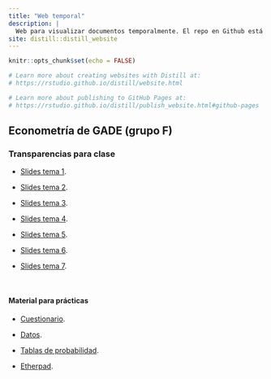```yaml
---
title: "Web temporal"
description: |
  Web para visualizar documentos temporalmente. El repo en Github está [aquí](https://github.com/perezp44/web.temporal).
site: distill::distill_website
---
```


```r
knitr::opts_chunk$set(echo = FALSE)

# Learn more about creating websites with Distill at:
# https://rstudio.github.io/distill/website.html

# Learn more about publishing to GitHub Pages at:
# https://rstudio.github.io/distill/publish_website.html#github-pages

```


##  Econometría de GADE (grupo F)

### Transparencias para clase

- [Slides tema 1](./econometria_gadedret/slides_tema_1.html){target="_blank"}.

- [Slides tema 2](./econometria_gadedret/slides_tema_2.html){target="_blank"}.

- [Slides tema 3](./econometria_gadedret/slides_tema_3.html){target="_blank"}.

- [Slides tema 4](./econometria_gadedret/slides_tema_4.html){target="_blank"}.

- [Slides tema 5](./econometria_gadedret/slides_tema_5.html){target="_blank"}.

- [Slides tema 6](./econometria_gadedret/tema_06.pdf){target="_blank"}.

- [Slides tema 7](./econometria_gadedret/slides_tema_7.html){target="_blank"}.

<br>

#### Material para prácticas

- [Cuestionario](./econometria_gadedret/cuestionario_practicas.html){target="_blank"}.

- [Datos](./econometria_gadedret/datos.zip){target="_blank"}.

- [Tablas de probabilidad](./econometria_gadedret/tablas_probabilidad.pdf){target="_blank"}.


- [Etherpad](https://etherpad.wikimedia.org/p/curso_intro_DS_UV){target="_blank"}.
